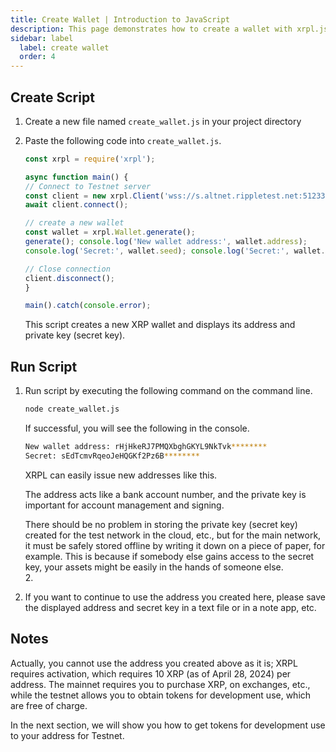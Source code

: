 ```yaml
---
title: Create Wallet | Introduction to JavaScript
description: This page demonstrates how to create a wallet with xrpl.js, XRPL's library for JavaScript.
sidebar: label
  label: create wallet
  order: 4
---
```



## Create Script

<Steps> 

1. Create a new file named `create_wallet.js` in your project directory 
2. Paste the following code into `create_wallet.js`.

    ```javascript
    const xrpl = require('xrpl');

    async function main() {
    // Connect to Testnet server
    const client = new xrpl.Client('wss://s.altnet.rippletest.net:51233');
    await client.connect();

    // create a new wallet
    const wallet = xrpl.Wallet.generate();
    generate(); console.log('New wallet address:', wallet.address);
    console.log('Secret:', wallet.seed); console.log('Secret:', wallet.seed); 

    // Close connection
    client.disconnect(); 
    }

    main().catch(console.error);
    ````

    This script creates a new XRP wallet and displays its address and private key (secret key).

</Steps>

## Run Script

<Steps>

1. Run script by executing the following command on the command line.

    ```bash
    node create_wallet.js
    ````
    
    If successful, you will see the following in the console.

    ```bash
    New wallet address: rHjHkeRJ7PMQXbghGKYL9NkTvk********
    Secret: sEdTcmvRqeoJeHQGKf2Pz6B********
    ````

    XRPL can easily issue new addresses like this.

    The address acts like a bank account number, and the private key is important for account management and signing.

    <Aside type=“caution” title=“Caution”>
    There should be no problem in storing the private key (secret key) created for the test network in the cloud, etc., but for the main network, it must be safely stored offline by writing it down on a piece of paper, for example.  
    This is because if somebody else gains access to the secret key, your assets might be easily in the hands of someone else.
    </Aside> 2.

2. If you want to continue to use the address you created here, please save the displayed address and secret key in a text file or in a note app, etc.

</Steps>

## Notes

<Aside title=“About the address”>
Actually, you cannot use the address you created above as it is; XRPL requires activation, which requires 10 XRP (as of April 28, 2024) per address.  
The mainnet requires you to purchase XRP, on exchanges, etc., while the testnet allows you to obtain tokens for development use, which are free of charge.
</Aside>

In the next section, we will show you how to get tokens for development use to your address for Testnet.